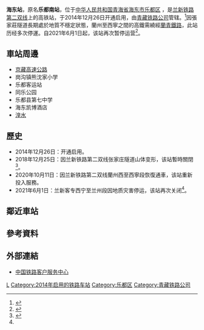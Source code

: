 {{Infobox China railway station
|车站名称 = 海东站
|图片 = 
|图片介绍 = 
|其他名称 = 乐都南站
|英文名称 = Haidong Railway Station
|车站代码 = 41523
|电报码 = LVO
|拼音码 = HDO
|车站位置 = [[青海省|青海省]][[海东市|海东市]][[乐都区|乐都区]] 
|坐标 = {{coord|36|28|1.69|N|102|23|21.80|E|display=inline,title}}
|归属 = [[青藏铁路公司|青藏铁路公司]]
|线路 = [[兰新铁路第二双线|兰新铁路第二双线]]
|车站等级 = [[一等站_(中铁)|一等站]]
|月台数目 =  
|站台面 =  
|股道数目 = 
|status =
}}
'''海东站'''，原名'''乐都南站'''，位于[[中华人民共和国|中华人民共和国]][[青海省|青海省]][[海东市|海东市]][[乐都区|乐都区]] ，是[[兰新铁路第二双线|兰新铁路第二双线]]上的高铁站，于2014年12月26日开通启用，由[[青藏铁路公司|青藏铁路公司]]管辖。<ref>{{Cite web |url=http://search.huochepiao.com/huochezhan/jieshao/4016.htm |title=乐都南火车站介绍 |access-date=2018-02-05 |archive-date=2019-07-17 |archive-url=https://web.archive.org/web/20190717180854/http://search.huochepiao.com/huochezhan/jieshao/4016.htm |dead-url=no }}</ref>因張家莊隧道長期處於地質不穩定狀態，蘭州至西寧之間的高鐵需繞經[[蘭青鐵路|蘭青鐵路]]，此站历经多次停運。自2021年6月1日起，该站再次暂停运营<ref name="2021停运">{{cite web |author1=青藏铁路 |title=#公告#因地质灾害影响，6月1日8时起，途经兰新客专西宁至兰州段旅客列车需绕行兰青铁路运行|url=https://www.weibo.com/2286736447/Ki7X64J5x |website=微博 |accessdate=2021-06-01}}</ref>。

==車站周邊==
* [[京藏高速公路|京藏高速公路]]
* 岗沟镇熊沈家小学
* 乐都客运站
* 同乐公园
* 乐都县第七中学
* 海东凯博酒店
* [[湟水|湟水]]

==歷史==
* 2014年12月26日：开通启用。
* 2018年12月25日：因兰新铁路第二双线张家庄隧道山体变形，该站暫時關閉<ref name=":0">{{Cite web|title=兰新高铁张家庄隧道发生地质灾害封闭 青海三个高铁站停运|url=https://travel.ifeng.com/c/7jLlRaRLTBQ|accessdate=|author=|date=2019-01-10|format=|publisher=中国新闻网|language=}}</ref>。
* 2020年10月11日：因兰新铁路第二双线蘭州西至西寧段恢復通車，该站重新投入服務。
* 2021年6月1日：兰新客专西宁至兰州段因地质灾害停运，该站再次关闭<ref name="2021停运"/>。

==鄰近車站==
{{start rail box|[[中国铁路|中国铁路]]}}
{{s-inop|[[民和南站|民和南站]]|[[兰州西站|兰州西]]方向}}
{{s-line|[[兰新铁路第二双线|兰新铁路第二双线]]<br />← 45km 海东站 31km →}}
{{s-inop|[[海东西站|海东西站]]|[[乌鲁木齐站|乌鲁木齐]]方向}}
{{s-end}}
==參考資料==
{{reflist}}
==外部連結==
* [http://www.12306.cn/mormhweb/ 中国铁路客户服务中心] {{Wayback|url=http://www.12306.cn/mormhweb/ |date=20180205163941 }}
{{China-rail-stub}}
{{兰新铁路第二双线}} 
{{青海省铁路}}
[[Category:海东市铁路车站|L]]
[[Category:2014年启用的铁路车站|Category:2014年启用的铁路车站]]
[[Category:乐都区|Category:乐都区]]
[[Category:青藏铁路公司|Category:青藏铁路公司]]